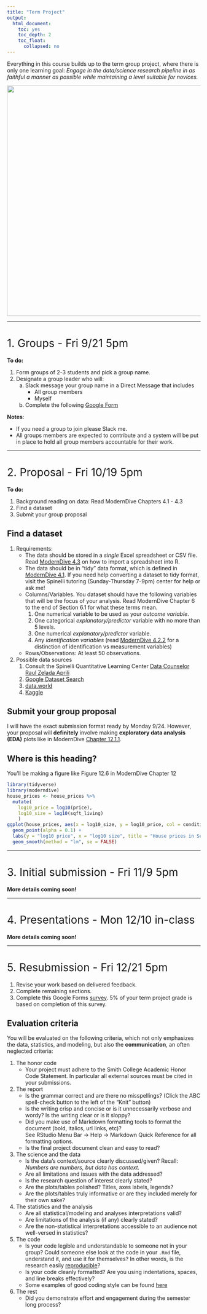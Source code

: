 ```yaml
---
title: "Term Project"
output:
  html_document:
    toc: yes
    toc_depth: 2
    toc_float:
      collapsed: no
---
```


<style>
h1{font-weight: 400;}
</style>

Everything in this course builds up to the term group project, where there is
only one learning goal: *Engage in the data/science research pipeline in as
faithful a manner as possible while maintaining a level suitable for novices.*

<center>
![](static/images/pipeline.png){ width=600px }
</center>



***


# 1. Groups - Fri 9/21 5pm {#groups}

**To do:**

1. Form groups of 2-3 students and pick a group name.
1. Designate a group leader who will:
    a) Slack message your group name in a Direct Message that includes
        + All group members
        + Myself
    a) Complete the following [Google Form](https://docs.google.com/forms/d/e/1FAIpQLSehYx8pNGxS6P7KF8y2f-A2RgnhbvKmDW77TijoeOanpV2DHQ/viewform){target="_blank"}


**Notes**:

* If you need a group to join please Slack me.
* All groups members are expected to contribute and a system will be put in
place to hold all group members accountable for their work.



***



# 2. Proposal - Fri 10/19 5pm {#proposal}

**To do:**

1. Background reading on data: Read ModernDive Chapters 4.1 - 4.3
1. Find a dataset
1. Submit your group proposal


## Find a dataset

1. Requirements:
    + The data should be stored in a *single* Excel spreadsheet or CSV file. Read [ModernDive 4.3](https://moderndive.netlify.com/4-tidy.html#csv){target="_blank"} on how to import a spreadsheet into R.
    + The data should be in "tidy" data format, which is defined in [ModernDive 4.1](https://moderndive.netlify.com/4-tidy.html#what-is-tidy-data){target="_blank"}. If you need help converting a dataset to tidy format, visit the Spinelli tutoring (Sunday-Thursday 7-9pm) center for help or ask me!
    + Columns/Variables. You dataset should have the following variables that will be the focus of your analysis. Read ModernDive Chapter 6 to the end of Section 6.1 for what these terms mean.
        1. One numerical variable to be used as your *outcome variable*. 
        1. One categorical *explanatory/predictor* variable with no more than 5 levels.
        1. One numerical *explanatory/predictor* variable.
        1. Any *identification variables* (read [ModernDive 4.2.2](https://moderndive.netlify.com/4-tidy.html#identification-vs-measurement){target="_blank"} for a distinction of identification vs measurement variables)
    + Rows/Observations: At least 50 observations.
1. Possible data sources
    1. Consult the Spinelli Quantitative Learning Center [Data Counselor Raul Zelada     Aprili](https://www.smith.edu/qlc/tutoring.html?colDataCnslr=open#PanelDataCnslr){target="_blank"}
    1. [Google Dataset Search](https://toolbox.google.com/datasetsearch){target="_blank"}
    1. [data.world](https://data.world/){target="_blank"}
    1. [Kaggle](https://www.kaggle.com/datasets){target="_blank"}


## Submit your group proposal

I will have the exact submission format ready by Monday 9/24. However, your proposal will **definitely** involve making **exploratory data analysis (EDA)** plots like in ModernDive [Chapter 12.1.1](https://moderndive.netlify.com/12-thinking-with-data.html#seattle-house-prices){target="_blank"}.

<!--

Jenny suggests making explicit expectations. For example, they do not need to make this plot for 
proposal. 

-->


## Where is this heading?

You'll be making a figure like Figure 12.6 in ModernDive Chapter 12

```r
library(tidyverse)
library(moderndive)
house_prices <- house_prices %>%
  mutate(
    log10_price = log10(price),
    log10_size = log10(sqft_living)
    )
ggplot(house_prices, aes(x = log10_size, y = log10_price, col = condition)) +
  geom_point(alpha = 0.1) +
  labs(y = "log10 price", x = "log10 size", title = "House prices in Seattle") +
  geom_smooth(method = "lm", se = FALSE)
```




<!-- 

1. If you need help getting data:
    + Schedule an appointment with Amherst Science Librarian Kristen Greenland <kgreenland@amherst.edu>.
    + <a target="_blank" class="page-link"
    href="https://data.world/">`data.world`</a> has lots of datasets.



## Visit drop-in tutoring center

If you need help working with your dataset, cleaning it, or converting it to
"tidy" data format, etc, please visit the drop-in tutoring center: Sunday thru
Thursday 7pm-9pm in Merrill Science Center 300B. Keep in mind there are
approximately 75 students in 31 groups taking this class, so expect less
attention if you visit the study center in the few days before the proposal is
due.



## Setup

* Login to RStudio Server -> Top right -> Click on "Project" -> "Shared with me" -> Your group name. This should open a new [*RStudio Server Shared Project*](https://support.rstudio.com/hc/en-us/articles/211659737-Sharing-Projects-in-RStudio-Server-Pro) that all group members have joint access to where you can perform collaborative editing like Google Docs. Albert and your section's TA will have access as well.
* Group leader: Create a new `scratchpad.R`
* Setup colloborative editing: Click on the colored initials of your teammates on the top right of the screen and click "Follow cursor". Play around with this.
* Group leader: Upload the <a href="static/term_project/Term_Project_Proposal.Rmd"
download>`Term_Project_Proposal.Rmd`</a> R Markdown template file file to the Shared Project so that all group members have access. 
* To return to your personal folder with your problem sets: RStudio Server -> Top right -> Click on "Project" -> "Close project"



## Submit your group proposal

Once your proposal is ready, the group leader will:

1. Knit `Term_Project_Proposal.Rmd` one final time.
1. Publish to Rpubs.com by clicking the blue "Publish" button on top right of the HTML document. Copy the URL of the resulting webpage.
1. Complete this [Google Form](https://docs.google.com/forms/d/e/1FAIpQLSf_MFKFv65DviSyk7EYuPfPAqq_ZI3nHrXw_LuUZLia8KJtgQ/viewform){target="_blank"}. No need to submit any files on DropBox, as the TA's and I can login into your Shared Projects and look at your work there.

-->


***



# 3. Initial submission - Fri 11/9 5pm

**More details coming soon!**


<!--

**To do**:

1. Group leader: Upload the <a href="static/term_project/Term_Project.Rmd"
download>`Term_Project.Rmd`</a> R Markdown template file to the Shared Project so that all group members have access. 
1. Read the evaluation criteria below and then complete Sections "1. Introduction", "2. EDA", "3. Multiple regression", and "6. Citations" of `Term_Project.Rmd`.
1. Group leader: Once the initial submission is complete
    + Knit `Term_Project.Rmd` one final time.
    + Publish to Rpubs.com
    + Complete this [Google Form](https://docs.google.com/forms/d/e/1FAIpQLSf4Sc9GkO_QNp-FvB1_Fw_C-Va-kcW1FbvYT0hJT0HJIzal_A/viewform){target="_blank"}.

TODO: Some of the groups don’t know whether or not to include interaction
Come up with consistent approach for how to do this
What to include

## 3.a) Overall feedback from initial submissions

**Everyone should read these**:

1. Jarring hyperlink/code output:
    + `summary()` outputs are a little jarring to read. 
    + In EDA, show a preview of first 6 rows of data using `head()`; this is better than using `glimpse()` as computer code output is jarring to read.
    + Correlations code output is ok, since they don’t take up a lot of space
    + Raw hyperlinks in the body of text or citation section should be converted to text links. See RStudio Menu Bar -> Help -> Markdown Quick Reference -> Links.
1. EDA
    + Make sure you are explicit about what your observational unit is. In other words:
        a) what each row in your dataset represents
        a) what each point in your scatterplots represent
    + Minimize redundancy: Many had a colored scatterplot in Section 2 EDA, then the same plot with fitted lines in Section 3. Put only the latter in Section 2.
    + Main visualization: toy around with using facets like in [PS08 R Markdown Q3](https://rudeboybert.github.io/STAT135/static/PS/PS08_solutions.html#question_3:_eyeballing_the_relationship_between_outcome_and_explanatory_variables). Pick what you think is best and own it.
1. Formatting. Once finished writing your project:
    + Remove any instructions text. Ex: "Discuss the research question you will be addressing with your multiple regression model."
    + Fix typos using the ABC-check button in R Markdown panel (next to magnifying glass buttom).
1. Statistical comments
    + Look at histogram of your numerical variables, in particular the outcome variable. Are they really right skewed? Is a log base 10 (or log base e) transformation worth considering (like in [PS08 R Markdown Q1 and Q2/Midterm II](https://rudeboybert.github.io/STAT135/static/PS/PS08_solutions.html#question_1:_exploratory_data_analysis))
    + In all your conclusions, watch out for making statements that too strongly suggest causation (unless you are sure the data was collected in a way that allows for this). Recall that we should set tone to only more conservatively suggest associations. 
1. Non-statistical interpretation:
    + Meant for a non-technical audience
    + Think of this as the overall executive summary, the take-home message meant for a broad audience.
1. Interpretations. Say your categorical explanatory variable has $k$ levels:
    + Instead of intrepreting all intercept/slope coefficients individually, write out fitted regression line equations for $\widehat{y}$ for all $k$ possible levels. Example: if using x = `gender` from evals, write out one equation for male and another for female.
    + ~~Then of your $k$ fitted regression line equations, interpret just the slope coefficient for 2-3 of the resulting equations~~ **Clarifications**: Then of all the rows in your regression table, for 2-3 of them interpret the coefficient estimate and its inferential significance. Try to pick a slope or interaction effect coefficient, since these speak to the relationship between your outcome and explanatory variable. Use your judgement as to which to choose (most interesting, most relevant).

-->



***



# 4. Presentations - Mon 12/10 in-class

**More details coming soon!**


***



# 5. Resubmission - Fri 12/21 5pm

1. Revise your work based on delivered feedback. 
1. Complete remaining sections.
<!--
1. Complete "Inference for multiple regression" and "Conclusion" sections.

    + While you only need to present the results of one model in this term project, in this section make a brief mention why you chose one model over another.  
    + Also perform a residual analysis.
1. Group leader: Once the resubmission is complete
    + Knit `Term_Project.Rmd` one final time.
    + Republish to Rpubs.com
-->
1. Complete this Google Forms [survey](https://docs.google.com/forms/d/e/1FAIpQLSeEmiXTB6qIszAC5r3gLGmDuLQEYvrgRW-bRMezx6te7_7jpQ/viewform){target="_blank"}. 5% of your term project grade is based on completion of this survey. 



## Evaluation criteria

You will be evaluated on the following criteria, which not only emphasizes the data, statistics, and modeling, but also the **communication**, an often neglected criteria:

1. The honor code
    + Your project must adhere to the Smith College Academic Honor Code
    Statement. In particular all external sources must be cited in your
    submissions.
1. The report
    + Is the grammar correct and are there no misspellings? (Click the ABC
    spell-check button to the left of the "Knit" button)
    + Is the writing crisp and concise or is it unnecessarily verbose and wordy? Is the writing clear or is it sloppy?
    + Did you make use of Markdown formatting tools to format the document (bold, italics, url links, etc)?  
    See RStudio Menu Bar -> Help -> Markdown Quick Reference for all formatting options.
    + Is the final project document clean and easy to read?
1. The science and the data
    + Is the data's context/source clearly discussed/given? Recall: *Numbers are numbers, but data
    has context.*
    + Are all limitations and issues with the data addressed?
    + Is the research question of interest clearly stated?   
    + Are the plots/tables polished? Titles, axes labels, legends?
    + Are the plots/tables truly informative or are they included merely for their own sake?
1. The statistics and the analysis
    + Are all statistical/modeling and analyses interpretations valid?
    + Are limitations of the analysis (if any) clearly stated?
    + Are the non-statistical interpretations accessible to an audience not well-versed in statistics?
1. The code
    + Is your code legible and understandable to someone not in your group? Could someone else look at the code in your `.Rmd` file, understand it, and use it for themselves? In other words, is the research easily [reproducible](https://www.nature.com/news/1-500-scientists-lift-the-lid-on-reproducibility-1.19970){target="_blank"}?
    + Is your code cleanly formatted? Are you using indentations, spaces, and line breaks effectively?
    + Some examples of good coding style can be found [here](http://style.tidyverse.org/){target="_blank"}
1. The rest
    + Did you demonstrate effort and engagement during the semester long process?
